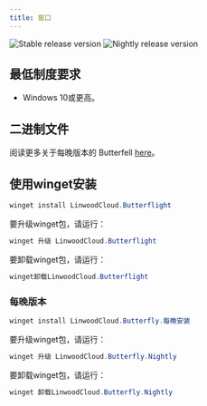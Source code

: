 ```yaml
---
title: 窗口
---
```


![Stable release version](https://img.shields.io/badge/dynamic/yaml?color=c4840d&label=Stable&query=%24.version&url=https%3A%2F%2Fraw.githubusercontent.com%2FLinwoodDev%2Fbutterfly%2Fstable%2Fapp%2Fpubspec.yaml&style=for-the-badge)
![Nightly release version](https://img.shields.io/badge/dynamic/yaml?color=f7d28c&label=Nightly&query=%24.version&url=https%3A%2F%2Fraw.githubusercontent.com%2FLinwoodDev%2Fbutterfly%2Fnightly%2Fapp%2Fpubspec.yaml&style=for-the-badge)


## 最低制度要求

- Windows 10或更高。

## 二进制文件

<Tabs>
<TabItem label="Stable">
  <CardGrid>
    <DownloadButton after="/downloads/post-windows" href="https://github.com/LinwoodDev/butterfly/releases/download/stable/linwood-butterfly-windows-setup-x86_64.exe" title="Setup"/>
    <DownloadButton after="/downloads/post-windows" href="https://github.com/LinwoodDev/butterfly/releases/download/stable/linwood-butterfly-windows-x86_64.zip" title="Portable"/>
  </CardGrid>
</TabItem>
<TabItem label="Nightly">
  <CardGrid>
    <DownloadButton after="/downloads/post-windows" href="https://github.com/LinwoodDev/butterfly/releases/download/nightly/linwood-butterfly-windows-setup-x86_64.exe" title="Setup"/>
    <DownloadButton after="/downloads/post-windows" href="https://github.com/LinwoodDev/butterfly/releases/download/nightly/linwood-butterfly-windows-x86_64.zip" title="Portable"/>
  </CardGrid>
</TabItem>
</Tabs>

阅读更多关于每晚版本的 Butterfell [here](/community/nightly)。

## 使用winget安装

```powershell
winget install LinwoodCloud.Butterflight
```

要升级winget包，请运行：

```powershell
winget 升级 LinwoodCloud.Butterflight
```

要卸载winget包，请运行：

```powershell
winget卸载LinwoodCloud.Butterflight
```

### 每晚版本

```powershell
winget install LinwoodCloud.Butterfly.每晚安装
```

要升级winget包，请运行：

```powershell
winget 升级 LinwoodCloud.Butterfly.Nightly
```

要卸载winget包，请运行：

```powershell
winget 卸载LinwoodCloud.Butterfly.Nightly
```

